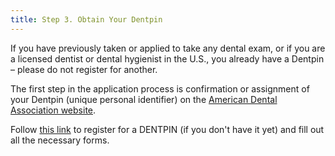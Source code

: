 ```yaml
---
title: Step 3. Obtain Your Dentpin
---
```


<Aside>
  If you have previously taken or applied to take any dental exam, or if you are a licensed dentist
  or dental hygienist in the U.S., you already have a Dentpin – please do not register for another.
</Aside>

The first step in the application process is confirmation or assignment of your
Dentpin (unique personal identifier) on the [American Dental Association
website](http://www.ada.org/en/education-careers/dentpin).

Follow [this link](https://adadts.my.site.com/dts/s/login/SelfRegister) to register for a
DENTPIN (if you don't have it yet) and fill out all the necessary forms.
